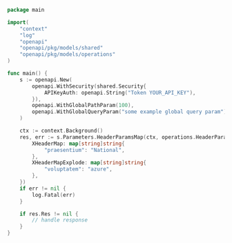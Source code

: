 ```go showLineNumbers copy filename="Header Params Map usage example"
package main

import(
	"context"
	"log"
	"openapi"
	"openapi/pkg/models/shared"
	"openapi/pkg/models/operations"
)

func main() {
    s := openapi.New(
        openapi.WithSecurity(shared.Security{
            APIKeyAuth: openapi.String("Token YOUR_API_KEY"),
        }),
        openapi.WithGlobalPathParam(100),
        openapi.WithGlobalQueryParam("some example global query param"),
    )

    ctx := context.Background()
    res, err := s.Parameters.HeaderParamsMap(ctx, operations.HeaderParamsMapRequest{
        XHeaderMap: map[string]string{
            "praesentium": "National",
        },
        XHeaderMapExplode: map[string]string{
            "voluptatem": "azure",
        },
    })
    if err != nil {
        log.Fatal(err)
    }

    if res.Res != nil {
        // handle response
    }
}
```
